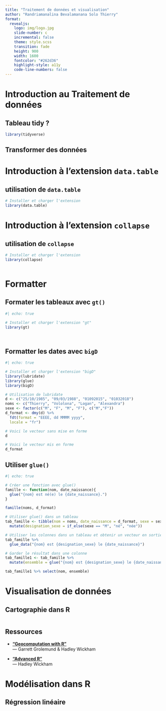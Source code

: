 ```yaml
---
title: "Traitement de données et visualisation"
author: "Randriamanalina Bevalamanana Solo Thierry"
format: 
  revealjs:
    logo: img/logo.jpg 
    slide-number: c
    incremental: false
    theme: style.scss
    transition: fade
    height: 900
    width: 1600
    fontcolor: "#262d36"
    highlight-style: a11y
    code-line-numbers: false
---
```


# Introduction au Traitement de données

## Tableau tidy ?

```r
library(tidyverse)


```



## Transformer des données {.scrollable}



# Introduction à l'extension `data.table`


## utilisation de `data.table`

```r

# Installer et charger l'extension
library(data.table)


```



# Introduction à l'extension `collapse`

## utilisation de `collapse`


```r

# Installer et charger l'extension
library(collapse)



```

# Formatter

## Formater les tableaux avec `gt()`

```r
#| echo: true

# Installer et charger l'extension "gt"
library(gt)




```



## Formatter les dates avec `bigD` {.scrollable}

```r
#| echo: true

# Installer et charger l'extension "bigD"
library(lubridate)
library(glue)
library(bigD)

# Utilisation de lubridate 
d <- c("25/10/1985", "09/03/1988", "01092015", "01032018")
noms <- c("Thierry", "Vololona", "Logan", "Alexandra")
sexe <- factor(c("M", "F", "M", "F"), c("M","F"))
d_format <- dmy(d) %>%
  fdt(format = "EEEE, dd MMMM yyyy",
  locale = "fr")

# Voici le vecteur sans mise en forme
d

# Voici le vecteur mis en forme
d_format

```

## Utiliser `glue()` {.scrollable}

```r
#| echo: true

# Créer une fonction avec glue()
famille <- function(nom, date_naissance){
  glue("{nom} est né(e) le {date_naissance}.")
}

famille(noms, d_format)

# Utiliser glue() dans un tableau
tab_famille <- tibble(nom = noms, date_naissance = d_format, sexe = sexe ) %>% 
  mutate(designation_sexe = if_else(sexe == "M", "né", "née"))

# Utiliser les colonnes dans un tableau et obtenir un vecteur en sortie avec glu_data()
tab_famille %>% 
  glue_data("{nom} est {designation_sexe} le {date_naissance}") 

# Garder le résultat dans une colonne
tab_famille1 <- tab_famille %>% 
  mutate(ensemble = glue("{nom} est {designation_sexe} le {date_naissance}"))

tab_famille1 %>% select(nom, ensemble)

```


# Visualisation de données


## Cartographie dans R

```r


```


## Ressources

-   [**"Geocomputation with R"**](https://geocompr.robinlovelace.net/)\
    --- Garrett Grolemund & Hadley Wickham

-   [**"Advanced R"**](https://adv-r.hadley.nz/)\
    --- Hadley Wickham

# Modélisation dans R

## Régression linéaire


